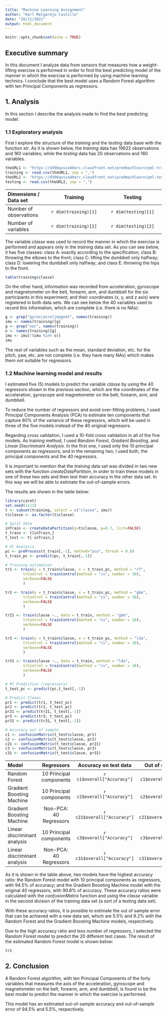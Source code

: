 ```yaml
---
title: "Machine Learning Assignment"
author: "Karl Melgarejo Castillo"
date: "28/11/2021"
output: html_document
---
```


```r
knitr::opts_chunk$set(echo = TRUE)
```

## Executive summary

In this document I analyze data from sensors that measures how a weight-lifting exercise is performed in order to find the best predicting model of the manner in which the exercise is performed by using machine learning technics. I conclude that the best model uses a Random Forest algorithm with ten Principal Components as regressors. 

## 1. Analysis

In this section I describe the analysis made to find the best predicting model.

### 1.1 Exploratory analysis
First I explore the structure of the *training* and the *testing* data base with the function *str*. As it is shown below, the *training* data has 19622 observations and 160 variables; while the *testing* data has 20 observations and 160 variables.

```r
theURL1 <- "https://d396qusza40orc.cloudfront.net/predmachlearn/pml-training.csv"
training <- read.csv(theURL1, sep = ",")
theURL2 <- "https://d396qusza40orc.cloudfront.net/predmachlearn/pml-testing.csv"
testing <- read.csv(theURL2, sep = ",")
```

| Dimensions / Data set     |       Training       |        Testing       | 
| :---                      |        :----:        |        :----:        | 
| Number of observations    | `r dim(training)[1]` |  `r dim(testing)[1]` | 
| Number of variables       | `r dim(training)[2]` |  `r dim(testing)[2]` | 


The variable *classe* was used to record the manner in which the exercise is performed and appears only in the *training* data set. As you can see below, it has five classes: class A: exactly according to the specification; class B: throwing the elbows to the front; class C: lifting the dumbbell only halfway; class D: lowering the dumbbell only halfway; and class E: throwing the hips to the front.

```r
table(training$classe)
```
On the other hand, information was recorded from acceleration, gyroscope and magnetometer on the belt, forearm, arm, and dumbbell for the six participants in this experiment; and their coordinates (x, y, and z axis) were registered in both data sets. We can see below the 40 variables used to record this information, which are complete (i.e. there is no NAs):

```r
g <- grep("gyros|accel|magnet", names(training))
imu <- names(training)[g]
g <- grep("var", names(training))
o <- names(training)[g]
imu <- imu[!(imu %in% o)] 
imu
```
The rest of variables such as the mean, standard deviation, etc. for the pitch, yaw, etc. are not complete (i.e. they have many NAs) which makes them not suitable for regressors. 

### 1.2 Machine learning model and results

I estimated five (5) models to predict the variable *classe* by using the 40 regressors shown in the previous section, which are the coordinates of the acceleration, gyroscope and magnetometer on the belt, forearm, arm, and dumbbell. 

To reduce the number of regressors and avoid over-fitting problems, I used Principal Components Analysis (PCA) to estimate ten components that capture 80% of the variance of these regressors, which will be used in three of the five models instead of the 40 original regressors.

Regarding cross validation, I used a 10-fold cross validation in all of the five models. As training method, I used *Random Forest*, *Gradient Boosting*, and *Linear Discriminant Analysis*. In the first one, I used only the 10 principal components as regressors; and in the remaining two, I used both, the principal components and the 40 regressors.

It is important to mention that the *training* data set was divided in two new sets with the function *createDataPartition*, in order to train these models in one of these two sets and then test their accuracy in the other data set. In this way we will be able to estimate the out-of-sample errors.

The results are shown in the table below:
 
```r
library(caret)
set.seed(1111)
t <- subset(training, select = c("classe", imu))        
t$classe <- as.factor(t$classe)

# Split data
inTrain <- createDataPartition(y=t$classe, p=0.7, list=FALSE)
t_train <- t[inTrain,]
t_test <- t[-inTrain,]

# PC Analysis
pc <- preProcess(t_train[,-1], method="pca", thresh = 0.8)
t_train_pc <- predict(pc, t_train[,-1])

# Training estimation
tr1 <- train(y = t_train$classe, x = t_train_pc, method = "rf",
        trControl = trainControl(method = "cv", number = 10),
        verbose=FALSE
        )

tr2 <- train(y = t_train$classe, x = t_train_pc, method = "gbm",
        trControl = trainControl(method = "cv", number = 10),
        verbose=FALSE
        )

tr21 <- train(classe ~., data = t_train, method = "gbm",
        trControl = trainControl(method = "cv", number = 10),
        verbose=FALSE
        )

tr3 <- train(y = t_train$classe, x = t_train_pc, method = "lda",
        trControl = trainControl(method = "cv", number = 10),
        verbose=FALSE
        )

tr31 <- train(classe ~., data = t_train, method = "lda",
        trControl = trainControl(method = "cv", number = 10),
        verbose=FALSE
        )

# PC Prediction (regressors)
t_test_pc <- predict(pc,t_test[,-1])

# Predict Clases
pr1 <- predict(tr1, t_test_pc)
pr2 <- predict(tr2, t_test_pc)
pr21 <- predict(tr21, t_test[,-1])
pr3 <- predict(tr3, t_test_pc)
pr31 <- predict(tr31, t_test[,-1])

# Accuracy out of sample
c1 <- confusionMatrix(t_test$classe, pr1)
c2 <- confusionMatrix(t_test$classe, pr2)
c21 <- confusionMatrix(t_test$classe, pr21)
c3 <- confusionMatrix(t_test$classe, pr3)
c31 <- confusionMatrix(t_test$classe, pr31)

```


| Model                        |       Regressors        |  Accuracy on test data    |     Out of sample error     | 
| :---                         |          :----:         |        :----:             |         :----:              | 
| Random Forest                | 10 Principal components |`r c1$overall["Accuracy"]` |`r 1-c1$overall["Accuracy"]` | 
| Gradient Boosting Machine    | 10 Principal components |`r c2$overall["Accuracy"]` |`r 1-c2$overall["Accuracy"]` | 
| Gradient Boosting Machine    | Non-PCA: 40 Regressors  |`r c21$overall["Accuracy"]`|`r 1-c21$overall["Accuracy"]`| 
| Linear discriminant analysis | 10 Principal components |`r c3$overall["Accuracy"]` |`r 1-c3$overall["Accuracy"]` | 
| Linear discriminant analysis | Non-PCA: 40 Regressors  |`r c31$overall["Accuracy"]`|`r 1-c31$overall["Accuracy"]`| 

As it is shown in the table above, two models have the highest accuracy ratio: the Random Forest model with 10 principal components as regressors, with 94.5% of accuracy; and the Gradient Boosting Machine model with the original 40 regressors, with 90.8% of accuracy. These accuracy ratios were calculated with the *confusionMatrix* function and using the *classe* variable in the second division of the training data set (a sort of a testing data set).

With these accuracy ratios, it is possible to estimate the out of sample error that can be achieved with a new data set, which are 5.5% and 9.2% with the Random Forest and the Gradient Boosting Machine models, respectively.

Due to the high accuracy ratio and less number of regressors, I selected the Random Forest model to predict the 20 different test cases. The result of the estimated Random Forest model is shown below:

```r
tr1
```

## 2. Conclusion

A Random Forest algorithm, with ten Principal Components of the forty variables that measures the axis of the acceleration, gyroscope and magnetometer on the belt, forearm, arm, and dumbbell, is found to be the best model to predict the manner in which the exercise is performed.

This model has an estimated out-of-sample accuracy and out-of-sample error of 94.5% and 5.5%, respectively.   



